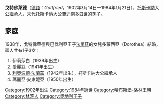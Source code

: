 {{Multiple issues|
{{Expand language|1=en|time=2020-10-27T12:13:34+00:00}}
{{Unreferenced|time=2020-10-27T12:13:34+00:00}}
}}
{{Infobox noble
| name        = 戈特佛萊德
| image       = Erzherzog Gottfried.jpg
| succession  = 托斯卡納大公繼承人
| reign       = 1948年 — 1984年
| predecessor = [[彼得·斐迪南_(奧地利-托斯卡納)|彼得·斐迪南]]
| successor   = [[利奧波德·法蘭茲_(奧地利-托斯卡納)|利奧波德·法蘭茲]]
| birth_date  = {{Birth date|1902|03|14|df=y}}
| birth_place = [[林茲|林茲]]
| death_date  = {{Death date and age|1984|01|21|1902|03|14|df=y}}
| death_place = [[巴特伊施爾|巴特伊施爾]]
| noble family= [[哈布斯堡-洛林皇朝|哈布斯堡-洛林皇朝]]
| father      = [[彼得·斐迪南_(奧地利-托斯卡納)|彼得·斐迪南大公]]
| mother      = [[瑪麗亞·克里斯蒂娜_(波旁-兩西西里)|瑪麗亞·克里斯蒂娜]]
}}

'''戈特佛萊德'''（[[德語|德語]]：''Gottfried''，1902年3月14日—1984年1月21日），[[托斯卡納大公國|托斯卡納]]大公繼承人，末代托斯卡納大公[[費迪南多四世_(托斯卡納)|費迪南多四世]]的孫子。

== 家庭 ==
1938年，戈特佛萊德與巴伐利亞王子[[法蘭茲王子_(巴伐利亞)|法蘭茲]]的女兒多蘿西亞（Dorothea）結婚，兩人共有1子3女：
# 伊莉莎白（1939年出生）
# 愛麗絲（1941年出生）
# [[利奧波德·法蘭茲_(奧地利-托斯卡納)|利奧波德·法蘭茲]]（1942年出生），托斯卡納大公繼承人
# 瑪麗亞·安東妮亞（1950年出生）

[[Category:1902年出生|Category:1902年出生]]
[[Category:1984年逝世|Category:1984年逝世]]
[[Category:哈布斯堡-洛林王朝|Category:哈布斯堡-洛林王朝]]
[[Category:林茨人|Category:林茨人]]
[[Category:奧地利王子|Category:奧地利王子]]